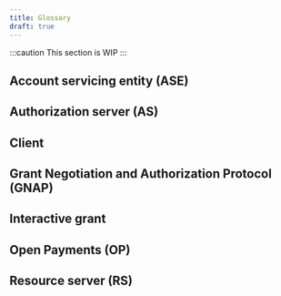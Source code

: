 ```yaml
---
title: Glossary
draft: true
---
```



:::caution
This section is WIP
:::

## Account servicing entity (ASE)

## Authorization server (AS)

## Client

## Grant Negotiation and Authorization Protocol (GNAP)

## Interactive grant

## Open Payments (OP)

## Resource server (RS)
